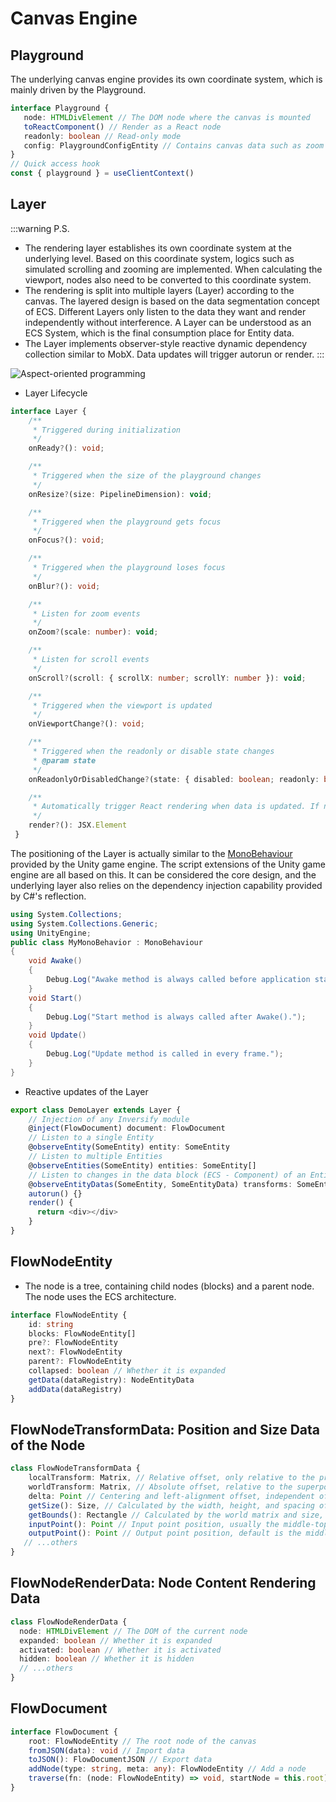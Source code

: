 # Canvas Engine

## Playground
The underlying canvas engine provides its own coordinate system, which is mainly driven by the Playground.

```ts
interface Playground {
   node: HTMLDivElement // The DOM node where the canvas is mounted
   toReactComponent() // Render as a React node
   readonly: boolean // Read-only mode
   config: PlaygroundConfigEntity // Contains canvas data such as zoom and scroll
}
// Quick access hook
const { playground } = useClientContext()
```

## Layer

:::warning P.S.
- The rendering layer establishes its own coordinate system at the underlying level. Based on this coordinate system, logics such as simulated scrolling and zooming are implemented. When calculating the viewport, nodes also need to be converted to this coordinate system.
- The rendering is split into multiple layers (Layer) according to the canvas. The layered design is based on the data segmentation concept of ECS. Different Layers only listen to the data they want and render independently without interference. A Layer can be understood as an ECS System, which is the final consumption place for Entity data.
- The Layer implements observer-style reactive dynamic dependency collection similar to MobX. Data updates will trigger autorun or render.
:::

![Aspect-oriented programming](@/public/en-layer-uml.jpg)

- Layer Lifecycle

```ts
interface Layer {
    /**
     * Triggered during initialization
     */
    onReady?(): void;

    /**
     * Triggered when the size of the playground changes
     */
    onResize?(size: PipelineDimension): void;

    /**
     * Triggered when the playground gets focus
     */
    onFocus?(): void;

    /**
     * Triggered when the playground loses focus
     */
    onBlur?(): void;

    /**
     * Listen for zoom events
     */
    onZoom?(scale: number): void;

    /**
     * Listen for scroll events
     */
    onScroll?(scroll: { scrollX: number; scrollY: number }): void;

    /**
     * Triggered when the viewport is updated
     */
    onViewportChange?(): void;

    /**
     * Triggered when the readonly or disable state changes
     * @param state
     */
    onReadonlyOrDisabledChange?(state: { disabled: boolean; readonly: boolean }): void;

    /**
     * Automatically trigger React rendering when data is updated. If not provided, React rendering will not be called.
     */
    render?(): JSX.Element
 }
```

The positioning of the Layer is actually similar to the [MonoBehaviour](https://docs.unity3d.com/ScriptReference/MonoBehaviour.html) provided by the Unity game engine. The script extensions of the Unity game engine are all based on this. It can be considered the core design, and the underlying layer also relies on the dependency injection capability provided by C#'s reflection.

```c#
using System.Collections;
using System.Collections.Generic;
using UnityEngine;
public class MyMonoBehavior : MonoBehaviour
{
    void Awake()
    {
        Debug.Log("Awake method is always called before application starts.");
    }
    void Start()
    {
        Debug.Log("Start method is always called after Awake().");
    }
    void Update()
    {
        Debug.Log("Update method is called in every frame.");
    }
}
```

- Reactive updates of the Layer

```ts
export class DemoLayer extends Layer {
    // Injection of any Inversify module
    @inject(FlowDocument) document: FlowDocument
    // Listen to a single Entity
    @observeEntity(SomeEntity) entity: SomeEntity
    // Listen to multiple Entities
    @observeEntities(SomeEntity) entities: SomeEntity[]
    // Listen to changes in the data block (ECS - Component) of an Entity
    @observeEntityDatas(SomeEntity, SomeEntityData) transforms: SomeEntityData[]
    autorun() {}
    render() {
      return <div></div>
    }
}
```

## FlowNodeEntity

- The node is a tree, containing child nodes (blocks) and a parent node. The node uses the ECS architecture.
```ts
interface FlowNodeEntity {
    id: string
    blocks: FlowNodeEntity[]
    pre?: FlowNodeEntity
    next?: FlowNodeEntity
    parent?: FlowNodeEntity
    collapsed: boolean // Whether it is expanded
    getData(dataRegistry): NodeEntityData
    addData(dataRegistry)
}
```

## FlowNodeTransformData: Position and Size Data of the Node

```ts
class FlowNodeTransformData {
    localTransform: Matrix, // Relative offset, only relative to the previous sibling node in the same block
    worldTransform: Matrix, // Absolute offset, relative to the superposition of the parent and sibling nodes
    delta: Point // Centering and left-alignment offset, independent of the matrix, controlled by each node itself
    getSize(): Size, // Calculated by the width, height, and spacing of the node itself (independent node) or its child branch nodes
    getBounds(): Rectangle // Calculated by the world matrix and size, used for final rendering. This range can also be used to determine the highlighted selection area
    inputPoint(): Point // Input point position, usually the middle-top position of the first node in the block (centered layout)
    outputPoint(): Point // Output point position, default is the middle-bottom position of the node. For conditional branches, it is determined by specific logic such as the built-in end node
   // ...others
}
```

## FlowNodeRenderData: Node Content Rendering Data

```ts
class FlowNodeRenderData {
  node: HTMLDivElement // The DOM of the current node
  expanded: boolean // Whether it is expanded
  activated: boolean // Whether it is activated
  hidden: boolean // Whether it is hidden
  // ...others
}
```

## FlowDocument

```ts
interface FlowDocument {
    root: FlowNodeEntity // The root node of the canvas
    fromJSON(data): void // Import data
    toJSON(): FlowDocumentJSON // Export data
    addNode(type: string, meta: any): FlowNodeEntity // Add a node
    traverse(fn: (node: FlowNodeEntity) => void, startNode = this.root) // Traverse
}
```
